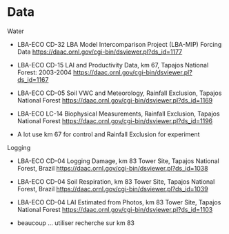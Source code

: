 # Data {.unnumbered}

Water

-   LBA-ECO CD-32 LBA Model Intercomparison Project (LBA-MIP) Forcing Data <https://daac.ornl.gov/cgi-bin/dsviewer.pl?ds_id=1177> 

-   LBA-ECO CD-15 LAI and Productivity Data, km 67, Tapajos National Forest: 2003-2004 <https://daac.ornl.gov/cgi-bin/dsviewer.pl?ds_id=1167> 

-   LBA-ECO CD-05 Soil VWC and Meteorology, Rainfall Exclusion, Tapajos National Forest <https://daac.ornl.gov/cgi-bin/dsviewer.pl?ds_id=1169> 

-   LBA-ECO LC-14 Biophysical Measurements, Rainfall Exclusion, Tapajos National Forest <https://daac.ornl.gov/cgi-bin/dsviewer.pl?ds_id=1196> 

-   A lot use km 67 for control and Rainfall Exclusion for experiment

Logging

-   LBA-ECO CD-04 Logging Damage, km 83 Tower Site, Tapajos National Forest, Brazil <https://daac.ornl.gov/cgi-bin/dsviewer.pl?ds_id=1038> 

-   LBA-ECO CD-04 Soil Respiration, km 83 Tower Site, Tapajos National Forest, Brazil <https://daac.ornl.gov/cgi-bin/dsviewer.pl?ds_id=1039> 

-   LBA-ECO CD-04 LAI Estimated from Photos, km 83 Tower Site, Tapajos National Forest <https://daac.ornl.gov/cgi-bin/dsviewer.pl?ds_id=1103> 

-   beaucoup … utiliser recherche sur km 83
